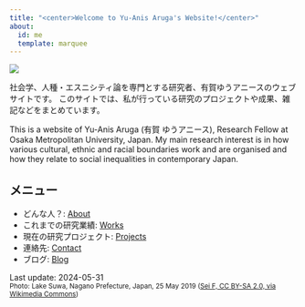 ```yaml
---
title: "<center>Welcome to Yu-Anis Aruga's Website!</center>"
about:
  id: me
  template: marquee
---
```


![](img/suwa_lake.jpg){style="display: block; margin: 0 auto;"}

::: {#me}
社会学、人種・エスニシティ論を専門とする研究者、有賀ゆうアニースのウェブサイトです。 このサイトでは、私が行っている研究のプロジェクトや成果、雑記などをまとめています。

This is a website of Yu-Anis Aruga (有賀 ゆうアニース), Research Fellow at Osaka Metropolitan University, Japan. My main research interest is in how various cultural, ethnic and racial boundaries work and are organised and how they relate to social inequalities in contemporary Japan.
:::

::: callout-note
## メニュー

-   どんな人？: [About](https://yaaruga.github.io/hp/about.html)
-   これまでの研究業績: [Works](https://yaaruga.github.io/hp/work.html)
-   現在の研究プロジェクト: [Projects](https://yaaruga.github.io/hp/project.html)
-   連絡先: [Contact](https://yaaruga.github.io/hp/contact.html)
-   ブログ: [Blog](https://yaaruga.github.io/hp/blog.html)
:::

Last update: 2024-05-31\
[Photo: Lake Suwa, Nagano Prefecture, Japan, 25 May 2019 ([Sei F, CC BY-SA 2.0, via Wikimedia Commons](https://commons.wikimedia.org/wiki/File:Lake_Suwa,_Nagano_Prefecture;_May_2019_(02).jpg))]{style="font-size: smaller;"}
